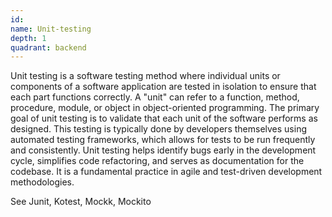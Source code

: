 ```yaml
---
id:
name: Unit-testing
depth: 1
quadrant: backend
---
```


Unit testing is a software testing method where individual units or components of a software application are tested in isolation to ensure that each part functions correctly.
A "unit" can refer to a function, method, procedure, module, or object in object-oriented programming.
The primary goal of unit testing is to validate that each unit of the software performs as designed.
This testing is typically done by developers themselves using automated testing frameworks, which allows for tests to be run frequently and consistently.
Unit testing helps identify bugs early in the development cycle, simplifies code refactoring, and serves as documentation for the codebase.
It is a fundamental practice in agile and test-driven development methodologies.

See Junit, Kotest, Mockk, Mockito
